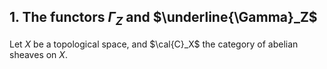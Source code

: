 ## 1. The functors $\Gamma_Z$ and $\underline{\Gamma}_Z$ {#I.1}

Let $X$ be a topological space, and $\cal{C}_X$ the category of abelian sheaves on $X$.

